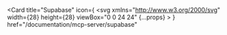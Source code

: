 <Card
  title="Supabase"
  icon={
    <svg
      xmlns="http://www.w3.org/2000/svg"
      width={28}
      height={28}
      viewBox="0 0 24 24"
      {...props}
    >
      <title>{"Supabase icon"}</title>
      <path d="M21.362 9.354H12V.396a.396.396 0 0 0-.716-.233L2.203 12.424l-.401.562a1.04 1.04 0 0 0 .836 1.659H12v8.959a.396.396 0 0 0 .716.233l9.081-12.261.401-.562a1.04 1.04 0 0 0-.836-1.66z" fill="#3ECF8E" />
    </svg>
  }
  href="/documentation/mcp-server/supabase"
></Card> 